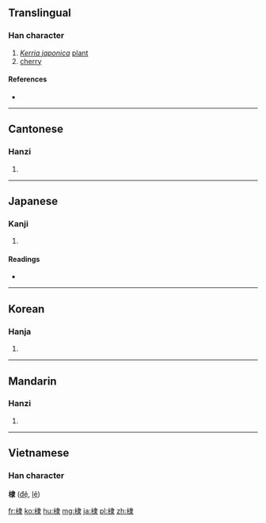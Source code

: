 ==Translingual==

===Han character===
{{Han char|rn=75|rad=木|as=08|sn=12|four=45932|canj=DLE|ids=⿰木隶}}

# ''[[w:Kerria japonica|Kerria japonica]]'' [[plant]]
# [[cherry]]

====References====
* {{Han ref|kx=0533.180|dkj=14957|dj=0921.160|hdz=21240.030|uh=68E3|ud=26851|bh=B4D0|bd=46288}}

----

==Cantonese==

===Hanzi===
{{yue-hanzi|jyut=|y=dai6}}

# {{defn|lang=yue|sort=木08}}

----

==Japanese==

===Kanji===
{{ja-kanji|grade=|rs=木08}}

# {{defn|lang=ja|sort=木08}}

====Readings====
* {{ja-readings|on=[[てい]] (tei), [[たい]] (tai)|kun=[[にわざくら]] (niwazakura), [[いくり]] (ikuri), [[にわうめ]] (niwaume)}}

----

==Korean==

===Hanja===
{{ko-hanja|hangeul=체|eumhun=|rv=che|mr=ch'e|y=chey}}

# {{defn|lang=ko|sort=木08}}

----

==Mandarin==

===Hanzi===
{{cmn-hanzi|pin=[[dì]] ([[di4]])|wg=ti<sup>4</sup>}}
# {{defn|lang=cmn|sort=木08}}

----

==Vietnamese==
===Han character===
'''棣''' ([[đệ]],  [[lệ]])

[[fr:棣]]
[[ko:棣]]
[[hu:棣]]
[[mg:棣]]
[[ja:棣]]
[[pl:棣]]
[[zh:棣]]